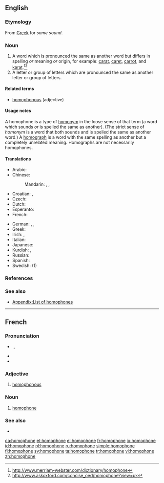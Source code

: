 ==English==
{{wikipedia}}

===Etymology===
From [[Greek]] for ''same sound''.

===Noun===
{{en-noun}}

# A word which is pronounced the same as another word but differs in spelling ''or'' meaning ''or'' origin, for example: [[carat]], [[caret]], [[carrot]], and [[karat]].<ref>http://www.merriam-webster.com/dictionary/homophone</ref><ref>http://www.askoxford.com/concise_oed/homophone?view=uk</ref>
# A letter or group of letters which are pronounced the same as another letter or group of letters.

====Related terms====
* [[homophonous]] (adjective)

====Usage notes====
A homophone is a type of [[homonym]] in the loose sense of that term (a word which sounds ''or'' is spelled the same as another). (The strict sense of ''homonym'' is a word that both sounds and is spelled the same as another word.) A [[homograph]] is a word with the same spelling as another but a completely unrelated meaning. Homographs are not necessarily homophones.

====Translations====
{{trans-top|words with the same pronunciation}}
* Arabic: {{t|ar|لفظة متجانسة|f|tr=lafZa mutajānisa}}
* Chinese:
*: Mandarin: {{t|cmn|同音詞|sc=Hani}},  {{t|cmn|同音词|tr=tóngyīncí|sc=Hani}},  {{qualifier|of Chinese characters}} {{t|cmn|同音字|tr=tóngyīnzì|sc=Hani}}
* Croatian: {{t-|hr|homofon|m}}, {{t+|hr|istozvučnica|f}}
* Czech: {{t+|cs|homofonum|n}}
* Dutch: {{t|nl|homofoon|m}}
* Esperanto: {{t|eo|homofono|xs=Esperanto}}
* French: {{t+|fr|homophone|m}}
{{trans-mid}}
* German: {{t|de|Gleichklang|m}},  {{t|de|Homophon|n}},  {{t|de|Homofon|n}}
* Greek: {{t+|el|ομόφωνος|m}}
* Irish: {{t|ga|homofón|m|xs=Irish}}, {{t|ga|téarma comhfhuaimneach|m|xs=Irish}}
* Italian: {{t-|it|omofono|m}}
* Japanese: {{t|ja|同音語|tr=どうおんご, dōongo}}
* Kurdish: {{t|ku|hevdeng}}, {{t-|ku|homofon}}
* Russian: {{t+|ru|омофон|m|tr=omofón}}
* Spanish: {{t+|es|homófono|m}}
* Swedish: {{t+|sv|homofon|c}} (1)
{{trans-bottom}}

===References===
<references/>

===See also===
{{nyms}}
* [[Appendix:List of homophones]]

----

==French==

===Pronunciation===
* {{muteh}} {{IPA|/ɔmɔfɔn/|lang=fr}}, {{X-SAMPA|/OmOfOn/}}
* {{rhymes|ɔn|lang=fr}}
* {{homophones|homophones|lang=fr}}

===Adjective===
{{fr-adj-mf}}

# [[homophonous]]

===Noun===
{{fr-noun|m}}

# [[#English|homophone]]

===See also===
* {{pedia|Homophone|lang=fr}}

[[ca:homophone]]
[[et:homophone]]
[[el:homophone]]
[[fr:homophone]]
[[io:homophone]]
[[id:homophone]]
[[pl:homophone]]
[[ru:homophone]]
[[simple:homophone]]
[[fi:homophone]]
[[sv:homophone]]
[[ta:homophone]]
[[tr:homophone]]
[[vi:homophone]]
[[zh:homophone]]